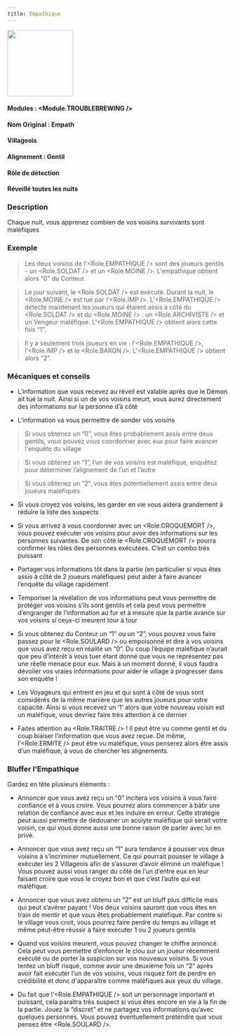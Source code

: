 ```yaml
---
title: Empathique
---
```



<img src='/img/blood-on-the-clocktower/roles/empathique.png' height='150' />

#### Modules : <Module.TROUBLEBREWING />
#### Nom Original : Empath
#### Villageois
#### Alignement : Gentil
#### Rôle de détection
#### Réveillé toutes les nuits

### Description
Chaque nuit, vous apprenez combien de vos voisins survivants sont maléfiques
 
### Exemple
> Les deux voisins de l'<Role.EMPATHIQUE /> sont des joueurs gentils - un <Role.SOLDAT /> et un <Role.MOINE />. L'empathique obtient alors “0” du Conteur.

> Le jour suivant, le <Role.SOLDAT /> est exécuté. Durant la nuit, le <Role.MOINE /> est tué par l’<Role.IMP />. L'<Role.EMPATHIQUE /> détecte maintenant les joueurs qui étaient assis à côté du <Role.SOLDAT /> et du <Role.MOINE /> : un <Role.ARCHIVISTE /> et un Vengeur maléfique. L’<Role.EMPATHIQUE /> obtient  alors cette fois “1”.

> Il y a seulement trois joueurs en vie : l'<Role.EMPATHIQUE />, l’<Role.IMP /> et le <Role.BARON />. L'<Role.EMPATHIQUE /> obtient alors “2”.
 
### Mécaniques et conseils

- L’information que vous recevez au réveil est valable après que le Démon ait tué la nuit. Ainsi si un de vos voisins meurt, vous aurez directement des informations sur la personne d’à côté

- L’information va vous permettre de sonder vos voisins 
> Si vous obtenez un “0”, vous êtes probablement assis entre deux gentils, vous pouvez vous coordonner avec eux pour faire avancer l'enquête du village

> Si vous obtenez un “1”, l’un de vos voisins est maléfique, enquêtez pour déterminer l’alignement de l’un et l’autre

> Si vous obtenez un “2”, vous êtes potentiellement assis entre deux joueurs maléfiques

- Si vous croyez vos voisins, les garder en vie vous aidera grandement à réduire la liste des suspects

- Si vous arrivez à vous coordonner avec un <Role.CROQUEMORT />, vous pouvez exécuter vos voisins pour avoir des informations sur les personnes suivantes. De son côté le <Role.CROQUEMORT /> pourra confirmer les rôles des personnes exécutées. C’est un combo très puissant

- Partager vos informations tôt dans la partie (en particulier si vous êtes assis à côté de 2 joueurs maléfiques) peut aider à faire avancer l’enquête du village rapidement

- Temporiser la révélation de vos informations peut vous permettre de protéger vos voisins s’ils sont gentils et cela peut vous permettre d’engranger de l’information au fur et à mesure que la partie avance sur vos voisins si ceux-ci meurent tour à tour

- Si vous obtenez du Conteur un “1” ou un “2”, vous pouvez vous faire passez pour le <Role.SOULARD /> ou empoisonné et dire à vos voisins que vous avez reçu en réalité un “0”. Du coup l’équipe maléfique n’aurait que peu d’intérêt à vous tuer étant donné que vous ne représentez pas une réelle menace pour eux. Mais à un moment donné, il vous faudra dévoiler vos vraies informations pour aider le village à progresser dans son enquête !

- Les Voyageurs qui entrent en jeu et qui sont à côté de vous sont considérés de la même manière que les autres joueurs pour votre capacité. Ainsi si vous recevez un ‘1’ alors que votre nouveau voisin est un maléfique, vous devriez faire très attention à ce dernier

- Faites attention au <Role.TRAITRE /> ! Il peut être vu comme gentil et du coup biaiser l’information que vous avez reçue. De même, l’<Role.ERMITE /> peut être vu maléfique, vous penserez alors être assis d’un maléfique, à vous de chercher les alignements.
 
### Bluffer l'Empathique
Gardez en tête plusieurs éléments :
- Annoncer que vous avez reçu un “0” incitera vos voisins à vous faire confiance et à vous croire. Vous pourrez alors commencer à bâtir une relation de confiance avec eux et les induire en erreur. Cette stratégie peut aussi permettre de dédouaner un acolyte maléfique qui serait votre voisin, ce qui vous donne aussi une bonne raison de parler avec lui en privé.

- Annoncer que vous avez reçu un “1” aura tendance à pousser vos deux voisins à s’incriminer mutuellement. Ce qui pourrait pousser le village à exécuter les 2 Villageois afin de s’assurer d’avoir éliminé un maléfique ! Vous pouvez aussi vous ranger du côté de l’un d’entre eux en leur faisant croire que vous le croyez bon et que c’est l’autre qui est maléfique. 

- Annoncer que vous avez obtenu un “2” est un bluff plus difficile mais qui peut s’avérer payant ! Vos deux voisins sauront que vous êtes en train de mentir et que vous êtes probablement maléfique. Par contre si le village vous croit, vous pourrez faire perdre du temps au village et même peut-être réussir à faire exécuter 1 ou 2 joueurs gentils

- Quand vos voisins meurent, vous pouvez changer le chiffre annoncé. Cela peut vous permettre d’enfoncer le clou sur un joueur récemment exécuté ou de porter la suspicion sur vos nouveaux voisins. Si vous tentez un bluff risqué, comme avoir une deuxième fois un “2” après avoir fait exécuter l’un de vos voisins, vous risquez fort de perdre en crédibilité et donc d'apparaître comme maléfiques aux yeux du village.

- Du fait que l’<Role.EMPATHIQUE /> soit un personnage important et puissant, cela paraîtra très suspect si vous êtes encore en vie à la fin de la partie. Jouez la “discret” et ne partagez vos informations qu’avec quelques personnes. Vous pouvez éventuellement prétendre que vous pensez être <Role.SOULARD />.
